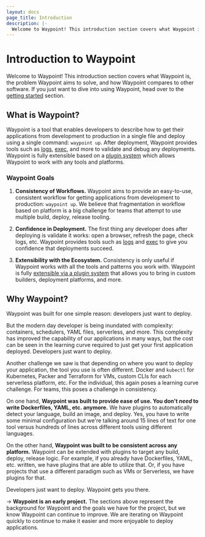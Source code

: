 ```yaml
---
layout: docs
page_title: Introduction
description: |-
  Welcome to Waypoint! This introduction section covers what Waypoint is, the problem Waypoint aims to solve, and how Waypoint compares to other software.
---
```


# Introduction to Waypoint

Welcome to Waypoint! This introduction section covers what Waypoint is,
the problem Waypoint aims to solve, and how Waypoint compares to other software.
If you just want to dive into using Waypoint, head over to the
[getting started](/docs/getting-started) section.

## What is Waypoint?

Waypoint is a tool that enables developers to describe how to get their
applications from development to production in a single file and deploy
using a single command: `waypoint up`. After deployment, Waypoint provides
tools such as
[logs](/docs/logs),
[exec](/docs/exec),
and more to validate and debug any deployments. Waypoint is fully extensible
based on a [plugin system](/docs/plugins) which allows Waypoint to work
with any tools and platforms.

### Waypoint Goals

1. **Consistency of Workflows.** Waypoint aims to provide an easy-to-use, consistent
   workflow for getting applications from development to production: `waypoint up`. We believe
   that fragmentation in workflow based on platform is a big challenge for teams
   that attempt to use multiple build, deploy, release tooling.

2. **Confidence in Deployment.** The first thing any developer does after
   deploying is validate it works: open a browser, refresh the page, check logs,
   etc. Waypoint provides tools such as
   [logs](/docs/logs) and
   [exec](/docs/exec)
   to give you confidence that deployments succeed.

3. **Extensibility with the Ecosystem.** Consistency is only useful if
   Waypoint works with all the tools and patterns you work with. Waypoint is
   fully [extensible via a plugin system](/docs/plugins) that allows you to bring
   in custom builders, deployment platforms, and more.

## Why Waypoint?

Waypoint was built for one simple reason: developers just want to deploy.

But the modern day developer is being inundated with complexity: containers,
schedulers, YAML files, serverless, and more. This complexity has improved the
capability of our applications in many ways, but the cost can be seen in the
learning curve required to just get your first application deployed.
Developers just want to deploy.

Another challenge we saw is that depending on where you want to deploy
your application, the tool you use is often different. Docker and `kubectl`
for Kubernetes, Packer and Terraform for VMs, custom CLIs for each serverless
platform, etc. For the individual, this again poses a learning curve challenge.
For teams, this poses a challenge in consistency.

On one hand, **Waypoint was built to provide ease of use. You don't _need_ to
write Dockerfiles, YAML, etc. anymore.** We have plugins to automatically
detect your language, build an image, and deploy. Yes, you have to write
some minimal configuration but we're talking around 15 lines of text for one
tool versus hundreds of lines across different tools using different languages.

On the other hand, **Waypoint was built to be consistent across any platform.**
Waypoint can be extended with plugins to target any build, deploy, release logic.
For example, if you already have Dockerfiles, YAML, etc. written, we have plugins
that are able to utilize that. Or, if you have projects that use a different
paradigm such as VMs or Serverless, we have plugins for that.

Developers just want to deploy. Waypoint gets you there.

-> **Waypoint is an early project.** The sections above represent the background
for Waypoint and the goals we have for the project, but we know Waypoint
can continue to improve. We are iterating on Waypoint quickly to continue to make
it easier and more enjoyable to deploy applications.
